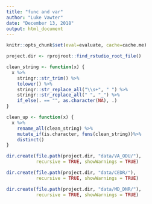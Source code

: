 ```yaml
---
title: "func and var"
author: "Luke Vawter"
date: "December 13, 2018"
output: html_document
---
```


```r
knitr::opts_chunk$set(eval=evaluate, cache=cache.me)
```

```r
project.dir <- rprojroot::find_rstudio_root_file()

clean_string <- function(x) {
  x %>% 
    stringr::str_trim() %>% 
    tolower() %>% 
    stringr::str_replace_all("\\s+", " ") %>% 
    stringr::str_replace_all(" ", "_") %>%  
    if_else(. == "", as.character(NA), .)
}

clean_up <- function(x) {
  x %>% 
    rename_all(clean_string) %>% 
    mutate_if(is.character, funs(clean_string))%>% 
    distinct()
}

dir.create(file.path(project.dir, "data/VA_ODU/"),
           recursive = TRUE, showWarnings = TRUE)

dir.create(file.path(project.dir, "data/CEDR/"),
           recursive = TRUE, showWarnings = TRUE)

dir.create(file.path(project.dir, "data/MD_DNR/"),
           recursive = TRUE, showWarnings = TRUE)
```
